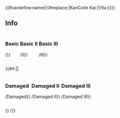 {{#vardefine:name|{{#replace:{{FULLPAGENAME}}|KanColle Kai:|Vita:}}}}
<h2>Info</h2>
<div style="display:inline-block"><h3>Basic</h3>{{EnemyShipInfoKai|{{#var:name}}/}}</div>
<div style="display:inline-block"><h3>Basic II</h3>{{EnemyShipInfoKai|{{#var:name}}/II}}</div>
<div style="display:inline-block"><h3>Basic III</h3>{{EnemyShipInfoKai|{{#var:name}}/III}}</div>{{#if:{{{basic|}}}||
<div style="display:inline-block"><h3>Damaged</h3>{{EnemyShipInfoKai|{{#var:name}}/Damaged}}</div>
<div style="display:inline-block"><h3>Damaged II</h3>{{EnemyShipInfoKai|{{#var:name}}/Damaged II}}</div>
<div style="display:inline-block"><h3>Damaged III</h3>{{EnemyShipInfoKai|{{#var:name}}/Damaged III}}</div>}}
{{EnemyShipCategoriesKai|{{#var:name}}/}}